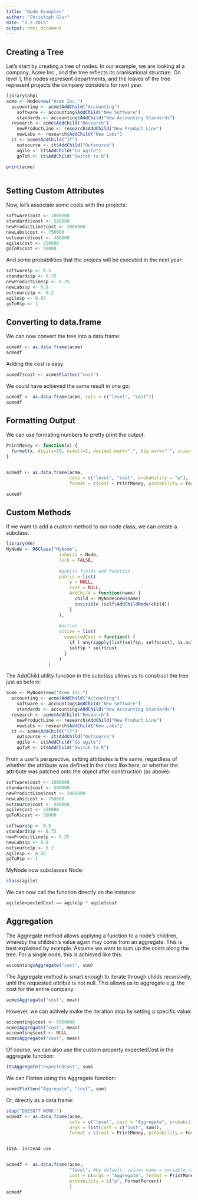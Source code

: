 ```yaml
---
title: "Node Examples"
author: "Christoph Glur"
date: "2.2.2015"
output: html_document
---
```


## Creating a Tree

Let's start by creating a tree of nodes. In our example, we are looking at a company, Acme Inc., and the tree reflects its oranisational structure. On level 1, the nodes represent departments, and the leaves of the tree represent projects the company considers for next year.

```r
library(ahp)
acme <- Node$new("Acme Inc.")
  accounting <- acme$AddChild("Accounting")
    software <- accounting$AddChild("New Software")
    standards <- accounting$AddChild("New Accounting Standards")
  research <- acme$AddChild("Research")
    newProductLine <- research$AddChild("New Product Line")
    newLabs <- research$AddChild("New Labs")
  it <- acme$AddChild("IT")
    outsource <- it$AddChild("Outsource")
    agile <- it$AddChild("Go agile")
    goToR <- it$AddChild("Switch to R")

print(acme)
  
```
## Setting Custom Attributes

Now, let's associate some costs with the projects:
```r
software$cost <- 1000000
standards$cost <- 500000
newProductLine$cost <- 2000000
newLabs$cost <- 750000
outsource$cost <- 400000
agile$cost <- 250000
goToR$cost <- 50000

```
And some probabilities that the projecs will be executed in the next year:

```r
software$p <- 0.5
standards$p <- 0.75
newProductLine$p <- 0.25
newLabs$p <- 0.9
outsource$p <- 0.2
agile$p <- 0.05
goToR$p <- 1

```

## Converting to data.frame

We can now convert the tree into a data.frame:

```r
acmedf <- as.data.frame(acme)
acmedf

```
Adding the cost is easy:
```r
acmedf$cost <- acme$Flatten("cost")
```

We could have achieved the same result in one go:
```r
acmedf <- as.data.frame(acme, cols = c("level", "cost"))
acmedf
```

## Formatting Output

We can use formating numbers to pretty print the output:

```r
PrintMoney <- function(x) {
  format(x, digits=10, nsmall=2, decimal.mark=".", big.mark="'", scientific = FALSE)
}


acmedf <- as.data.frame(acme, 
                        cols = c("level", "cost", probability = "p"),
                        format = c(cost = PrintMoney, probability = FormatPercent))

acmedf
```

## Custom Methods

If we want to add a custom method to our node class, we can create a subclass.

```r
library(R6)
MyNode <- R6Class("MyNode",
                    inherit = Node,
                    lock = FALSE,
                    
                    #public fields and function
                    public = list(
                        p = NULL, 
                        cost = NULL,
                        AddChild = function(name) {
                          child <- MyNode$new(name)
                          invisible (self$AddChildNode(child))
                        }
                    ),
                    
                    #active
                    active = list(
                      expectedCost = function() {
                        if ( any(sapply(list(self$p, self$cost), is.null))) return (NULL)
                        self$p * self$cost                    
                      }
                    )
                )

```

The AddChild utility function in the subclass allows us to construct the tree just as before:

```r


acme <- MyNode$new("Acme Inc.")
  accounting <- acme$AddChild("Accounting")
    software <- accounting$AddChild("New Software")
    standards <- accounting$AddChild("New Accounting Standards")
  research <- acme$AddChild("Research")
    newProductLine <- research$AddChild("New Product Line")
    newLabs <- research$AddChild("New Labs")
  it <- acme$AddChild("IT")
    outsource <- it$AddChild("Outsource")
    agile <- it$AddChild("Go agile")
    goToR <- it$AddChild("Switch to R")

```

From a user's perspective, setting attributes is the same, regardless of whether the attribute was defined in the class like here, or whether the attribute was patched onto the object after construction (as above):


```r


software$cost <- 1000000
standards$cost <- 500000
newProductLine$cost <- 2000000
newLabs$cost <- 750000
outsource$cost <- 400000
agile$cost <- 250000
goToR$cost <- 50000

software$p <- 0.5
standards$p <- 0.75
newProductLine$p <- 0.25
newLabs$p <- 0.9
outsource$p <- 0.2
agile$p <- 0.05
goToR$p <- 1
```

MyNode now subclasses Node:

```r
class(agile)
```


We can now call the function directly on the instance:

```r
agile$expectedCost == agile$p * agile$cost
```


## Aggregation

The Aggregate method allows applying a function to a node's children, whereby the children's value again may come from an aggregate. This is best explained by example. Assume we want to sum up the costs along the tree. For a single node, this is achieved like this:

```r
accounting$Aggregate("cost", sum)
```

The Aggregate method is smart enough to iterate through childs recursively, until the requested attribut is not null. This allows us to aggregate e.g. the cost for the entire company:

```r
acme$Aggregate("cost", mean)
```

However, we can actively make the iteration stop by setting a specific value:

```r

accounting$cost <- 5000000
acme$Aggregate("cost", mean)
accounting$cost <- NULL
acme$Aggregate("cost", mean)
```


Of course, we can also use the custom property expectedCost in the aggregate function:
```r
it$Aggregate("expectedCost", sum)
```


We can Flatten using the Aggregate function:

```r
acme$Flatten("Aggregate", "cost", sum)

```
Or, directly as a data.frame:

```r
stop("DOESN?T WORK!")
acmedf <- as.data.frame(acme, 
                        cols = c("level", cost = "Aggregate", probability = "p"),
                        args = list(cost = c("cost", sum)),
                        format = c(cost = PrintMoney, probability = FormatPercent))


IDEA: instead use 


acmedf <- as.data.frame(acme, 
                        "level", #by default, column name = variable name
                        cost = c(args = "Aggregate", format = PrintMoney, "cost", sum), #but you can provide a name, and add ...
                        probability = c("p", FormatPercent)
                        )
acmedf
```



